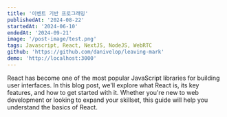 ```yaml
---
title: '이벤트 기반 프로그래밍'
publishedAt: '2024-08-22'
startedAt: '2024-06-10'
endedAt: '2024-09-21'
image: '/post-image/test.png'
tags: Javascript, React, NextJS, NodeJS, WebRTC
github: 'https://github.com/danivelop/leaving-mark'
demo: 'http://localhost:3000'
---
```


React has become one of the most popular JavaScript libraries for building user interfaces. In this blog post, we'll explore what React is, its key features, and how to get started with it. Whether you're new to web development or looking to expand your skillset, this guide will help you understand the basics of React.